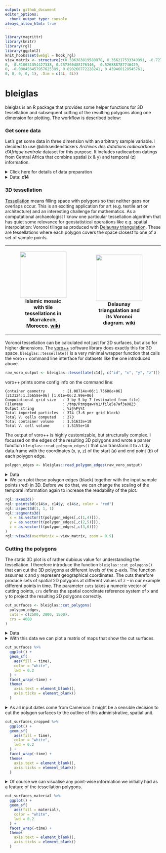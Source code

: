 ```yaml
---
output: github_document
editor_options: 
  chunk_output_type: console
always_allow_html: true
---
```


<!-- README.md is generated from README.Rmd. Please edit that file -->

```r
library(magrittr)
library(knitr)
library(rgl)
library(ggplot2)
knit_hooks$set(webgl = hook_rgl)
view_matrix <- structure(c(0.586383819580078, 0.356217533349991, -0.727502763271332, 
0, -0.810031354427338, 0.257360488176346, -0.526888787746429, 
0, -0.000456457957625389, 0.898260772228241, 0.439460128545761, 
0, 0, 0, 0, 1), .Dim = c(4L, 4L))
```

# bleiglas

bleiglas is an R package that provides some helper functions for 3D tessellation and subsequent cutting of the resulting polygons along one dimension for plotting. The workflow is described below:

### Get some data

Let's get some data in three dimension with an arbitrary sample variable. I decided to use @dirkseidenstickers *Archives des datations radiocarbone d'Afrique centrale* dataset for this purpose. It includes radiocarbon datings from Central Africa that combine spatial (x & y) and temporal (z) information.

<details><summary>Click here for details of data preparation</summary>
<p>

I selected dates from Cameroon between 1000 and 3000 uncalibrated BP, projected them on a simple cylindrical projection (epsg 4088). Cameroon is so close to the equator, that this projection should even represent distances, angles and areas quite correctly. I rescaled the temporal data with a factor of 1000 to better show the effect of 3D tessellation. You can imagine the samples to be observations in a 3D geo-time-space where one year equals one kilometre. Samples with equal position in all three dimensions have to be avoided.

```r
c14_cmr <- c14bazAAR::get_c14data("adrac") %>% 
  dplyr::filter(!is.na(lat) & !is.na(lon), c14age > 1000, c14age < 3000, country == "CMR") 

c14_cmr_unique <- c14_cmr %>%
  dplyr::mutate(
    rounded_coords_lat = round(lat, 3),
    rounded_coords_lon = round(lon, 3)
  ) %>%
  dplyr::group_by(rounded_coords_lat, rounded_coords_lon, c14age) %>%
  dplyr::filter(dplyr::row_number() == 1) %>%
  dplyr::ungroup()

coords <- data.frame(c14_cmr_unique$lon, c14_cmr_unique$lat) %>% 
  sf::st_as_sf(coords = c(1, 2), crs = 4326) %>% 
  sf::st_transform(crs = 4088) %>% 
  sf::st_coordinates()

c14 <- c14_cmr_unique %>% 
  dplyr::transmute(
    id = 1:nrow(.),
    x = coords[,1], 
    y = coords[,2], 
    z = c14age * 1000, # rescaling of temporal data
    material = material
)
```

</p>
</details>

<details><summary>Data: <b>c14</b></summary>
<p>

```r
c14 
```

</p>
</details>

### 3D tessellation

[Tessellation](https://en.wikipedia.org/wiki/Tessellation) means filling space with polygons so that neither gaps nor overlaps occur. This is an exciting application for art (e.g. textile art or architecture) and an interesting challenge for mathematics. As a computational archaeologist I know one particular tessellation algorithm that has quiet some relevance for geostatistical operations like e.g. spatial interpolation: Voronoi tilings as produced with [Delaunay triangulation](https://en.wikipedia.org/wiki/Delaunay_triangulation). These are tessellations where each polygon covers the space closest to one of a set of sample points.

<table style="width:100%">
  <tr>
    <th>
      <figure><img src="https://upload.wikimedia.org/wikipedia/commons/thumb/6/66/Ceramic_Tile_Tessellations_in_Marrakech.jpg/320px-Ceramic_Tile_Tessellations_in_Marrakech.jpg" height="150" /><figcaption>Islamic mosaic with tile tessellations in Marrakech, Morocco. <a href="https://en.wikipedia.org/wiki/File:Ceramic_Tile_Tessellations_in_Marrakech.jpg">wiki</a></figcaption></figure>
    </th>
    <th>
      <figure><img src="https://upload.wikimedia.org/wikipedia/commons/thumb/5/56/Delaunay_Voronoi.svg/441px-Delaunay_Voronoi.svg.png" height="150" /> <figcaption>Delaunay triangulation and its Voronoi diagram. <a href="https://commons.wikimedia.org/wiki/File:Delaunay_Voronoi.svg">wiki</a></figcaption></figure>
    </th>
    <th>
      <figure><img src="http://math.lbl.gov/voro++/examples/custom_output/custom_output_l.png" height="150" /> <figcaption>Output example of voro++ rendered with POV-Ray. <a href="http://math.lbl.gov/voro++">math.lbl.gov</a></figcaption></figure>
    </th>
  <tr>
</table>

Voronoi tessellation can be calculated not just for 2D surfaces, but also for higher dimensions. The [voro++](http://math.lbl.gov/voro++/) software library does exactly this for 3D space. `bleiglas::tessellate()` is a very minimal wrapper function that calls the voro++ command line interface for datasets like the one introduced above.

```r
raw_voro_output <- bleiglas::tessellate(c14[, c("id", "x", "y", "z")])
```

voro++ prints some config info on the command line:

```
Container geometry        : [1.08714e+06:1.75688e+06] [213124:1.35658e+06] [1.01e+06:2.99e+06]
Computational grid size   : 3 by 5 by 7 (estimated from file)
Filename                  : /tmp/RtmpqawYn1/file5e7af3a0823
Output string             : %i§%P§%t
Total imported particles  : 374 (3.6 per grid block)
Total V. cells computed   : 373
Total container volume    : 1.51632e+18
Total V. cell volume      : 1.5155e+18
```

The output of voro++ is highly customizable, but structurally complex. I focussed on the edges of the resulting 3D polygons and wrote a parser function `bleiglas::read_polygon_edges()` that can transform it to a tidy data.frame with the coordinates (x, y, z) of the start (a) and end point (b) of each polygon edge.

```r
polygon_edges <- bleiglas::read_polygon_edges(raw_voro_output)
```

<details><summary>Data</summary>
<p>

```r
polygon_edges
```

</p>
</details>

<details><summary>We can plot these polygon edges (black) together with the input sample points (red) in 3D. Before we do that, we can change the scaling of the temporal information again to increase the readability of the plot.</summary>
<p>

```r
polygon_edges %<>% dplyr::mutate(
  z.a = z.a / 1000,
  z.b = z.b / 1000
)

c14 %<>% dplyr::mutate(
  z = z / 1000
)
```

```r
rgl::axes3d()
rgl::points3d(c14$x, c14$y, c14$z, color = "red")
rgl::aspect3d(1, 1, 1)
rgl::segments3d(
  x = as.vector(t(polygon_edges[,c(1,4)])),
  y = as.vector(t(polygon_edges[,c(2,5)])),
  z = as.vector(t(polygon_edges[,c(3,6)]))
)
rgl::view3d(userMatrix = view_matrix, zoom = 0.9)
```

</p>
</details>

```r
rgl::axes3d()
rgl::points3d(c14$x, c14$y, c14$z, color = "red")
rgl::aspect3d(1, 1, 1)
rgl::segments3d(
  x = as.vector(t(polygon_edges[,c(1,4)])),
  y = as.vector(t(polygon_edges[,c(2,5)])),
  z = as.vector(t(polygon_edges[,c(3,6)]))
)
rgl::view3d(userMatrix = view_matrix, zoom = 0.9)
```

### Cutting the polygons

The static 3D plot is of rather dubious value for understanding the tessellation. I therefore introduce the function `bleiglas::cut_polygons()` that can cut the 3D polygons at different levels of the z-axis. The function assumes x and y represent geographical coordinates. The cuts therefore produce sets of spatial 2D polygons at different values of z -- in our example different points in time. The parameter `cuts` takes a numeric vector of cutting points, `crs` defines the spatial coordinate reference system of x and y to project the resulting 2D polygons correctly.

```r
cut_surfaces <- bleiglas::cut_polygons(
  polygon_edges, 
  cuts = c(2500, 2000, 1500), 
  crs = 4088
)
```

<details><summary>Data</summary>
<p>

```r
cut_surfaces
```

</p>
</details>

<details><summary>With this data we can plot a matrix of maps that show the cut surfaces.</summary>
<p>

```r
cut_surfaces %>%
  ggplot() +
  geom_sf(
    aes(fill = time), 
    color = "white",
    lwd = 0.2
  ) +
  geom_sf_text(aes(label = id)) +
  facet_wrap(~time) +
  theme(
    axis.text = element_blank(),
    axis.ticks = element_blank()
  )
```

</p>
</details>

```r
cut_surfaces %>%
  ggplot() +
  geom_sf(
    aes(fill = time), 
    color = "white",
    lwd = 0.2
  ) +
  facet_wrap(~time) +
  theme(
    axis.text = element_blank(),
    axis.ticks = element_blank()
  )
```

<details><summary>As all input dates come from Cameroon it might be a sensible decision to cut the polygon surfaces to the outline of this administrative, spatial unit.</summary>
<p>

```r
cameroon_border <- rnaturalearth::ne_countries(scale = "medium", returnclass = "sf") %>% 
  dplyr::filter(name_en == "Cameroon") %>% 
  sf::st_transform(4088)

cut_surfaces_cropped <- cut_surfaces %>% sf::st_intersection(cameroon_border)
```

```r
cut_surfaces_cropped %>%
  ggplot() +
  geom_sf(
    aes(fill = time), 
    color = "white",
    lwd = 0.2
  ) +
  facet_wrap(~time) +
  theme(
    axis.text = element_blank(),
    axis.ticks = element_blank()
  )
```

<p>
</details>

```r
cut_surfaces_cropped %>%
  ggplot() +
  geom_sf(
    aes(fill = time), 
    color = "white",
    lwd = 0.2
  ) +
  facet_wrap(~time) +
  theme(
    axis.text = element_blank(),
    axis.ticks = element_blank()
  )
```


<details><summary>Of course we can visualise any point-wise information we initially had as a feature of the tessellation polygons.</summary>
<p>

```r
cut_surfaces_material <- cut_surfaces_cropped %>%
  dplyr::left_join(
    c14, by = "id"
  )
```

```r
cut_surfaces_material %>%
  ggplot() +
  geom_sf(
    aes(fill = material), 
    color = "white",
    lwd = 0.2
  ) +
  facet_wrap(~time) +
  theme(
    axis.text = element_blank(),
    axis.ticks = element_blank()
  )
```

</p>
</details>

```r
cut_surfaces_material %>%
  ggplot() +
  geom_sf(
    aes(fill = material), 
    color = "white",
    lwd = 0.2
  ) +
  facet_wrap(~time) +
  theme(
    axis.text = element_blank(),
    axis.ticks = element_blank()
  )
```
